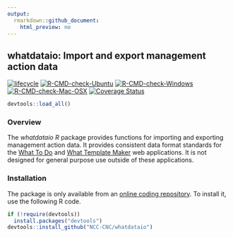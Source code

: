 ```yaml
---
output:
  rmarkdown::github_document:
    html_preview: no
---
```


<!--- README.md is generated from README.Rmd. Please edit that file -->

## whatdataio: Import and export management action data

[![lifecycle](https://img.shields.io/badge/Lifecycle-experimental-orange.svg)](https://www.tidyverse.org/lifecycle/experimental)
[![R-CMD-check-Ubuntu](https://img.shields.io/github/workflow/status/NCC-CNC/whatdataio/Ubuntu/master.svg?label=Ubuntu)](https://github.com/NCC-CNC/whatdataio/actions)
[![R-CMD-check-Windows](https://img.shields.io/github/workflow/status/NCC-CNC/whatdataio/Windows/master.svg?label=Windows)](https://github.com/NCC-CNC/whatdataio/actions)
[![R-CMD-check-Mac-OSX](https://img.shields.io/github/workflow/status/NCC-CNC/whatdataio/Mac%20OSX/master.svg?label=Mac%20OSX)](https://github.com/NCC-CNC/whatdataio/actions)
[![Coverage Status](https://codecov.io/github/NCC-CNC/whatdataio/coverage.svg?branch=master)](https://codecov.io/github/NCC-CNC/whatdataio?branch=master)

```r
devtools::load_all()
```

### Overview

The _whatdataio R_ package provides functions for importing and exporting management action data. It provides consistent data format standards for the [What To Do](https://github/NCC-CNC/whattodo) and [What Template Maker](https://github/NCC-CNC/whattemplatemaker) web applications. It is not designed for general purpose use outside of these applications.

### Installation

The package is only available from an [online coding repository](https://github.com/NCC-CNC/whatdataio). To install it, use the following R code.

```r
if (!require(devtools))
  install.packages("devtools")
devtools::install_github("NCC-CNC/whatdataio")
```
